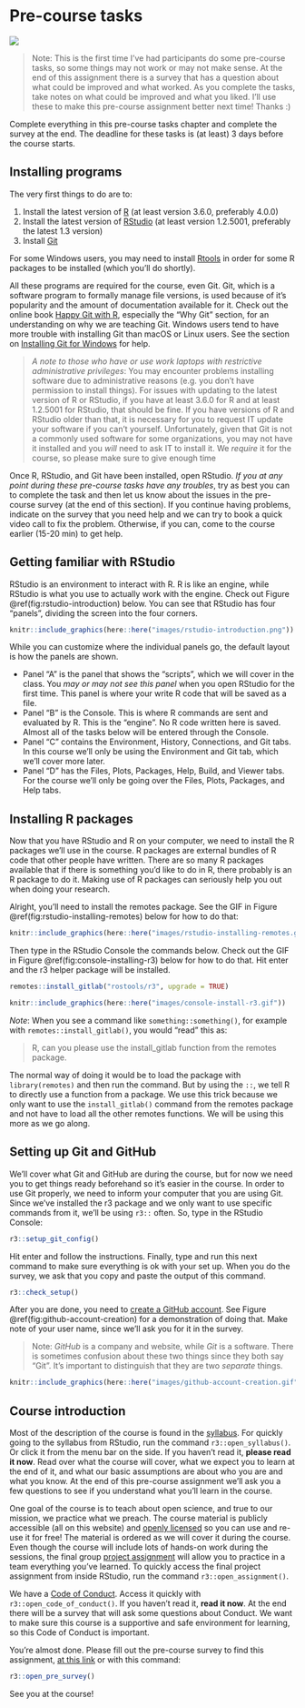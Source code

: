 # Pre-course tasks {#pre-course}

![](https://img.shields.io/badge/document%20status-completed-success?style=flat-square)

> Note: This is the first time I've had participants do some pre-course tasks,
so some things may not work or may not make sense. At the end of this assignment
there is a survey that has a question about what could be improved and what
worked. As you complete the tasks, take notes on what could be improved and what
you liked. I'll use these to make this pre-course assignment better next time!
Thanks :)

Complete everything in this pre-course tasks chapter and complete the survey
at the end.
The deadline for these tasks is (at least) 3 days before the course starts.

## Installing programs

The very first things to do are to:

1. Install the latest version of [R](https://cloud.r-project.org/index.html)
(at least version 3.6.0, preferably 4.0.0)
1. Install the latest version of [RStudio](https://www.rstudio.com/products/rstudio/download/#download) 
(at least version 1.2.5001, preferably the latest 1.3 version)
1. Install [Git](https://git-scm.com/downloads)

For some Windows users, you may need to install [Rtools](https://cran.r-project.org/bin/windows/Rtools/Rtools35.exe)
in order for some R packages to be installed (which you'll do shortly).

All these programs are required for the course, even Git.
Git, which is a software program to formally manage file versions, 
is used because of it's popularity and the amount of documentation available for it.
Check out the online book [Happy Git with R](https://happygitwithr.com/),
especially the "Why Git" section, for an understanding on why we are teaching Git.
Windows users tend to have more trouble with installing Git than macOS or Linux users.
See the section on [Installing Git for Windows](https://happygitwithr.com/install-git.html#install-git-windows) for help.

> *A note to those who have or use work laptops with 
restrictive administrative privileges*: 
You may encounter problems installing software due to administrative reasons
(e.g. you don't have permission to install things).
For issues with updating to the latest version of R or RStudio, 
if you have at least 3.6.0 for R and at least 1.2.5001 for RStudio, 
that should be fine. If you have versions of R and RStudio older than that,
it is necessary for you to request IT update your software if you can't yourself.
Unfortunately, given that Git is not a commonly used software for some organizations,
you may not have it installed and you *will* need to ask IT to install it.
We *require* it for the course, so please make sure to give enough time 

Once R, RStudio, and Git have been installed, open RStudio. 
*If you at any point during these pre-course tasks have any troubles*, 
try as best you can to complete the task and then let us know about the
issues in the pre-course survey (at the end of this section). 
If you continue having problems, indicate on the survey that you need help
and we can try to book a quick video call to fix the problem. 
Otherwise, if you can, come to the course earlier (15-20 min) to get help.

## Getting familiar with RStudio

RStudio is an environment to interact with R. 
R is like an engine, while RStudio is what you use to actually work with the engine.
Check out Figure \@ref(fig:rstudio-introduction) below.
You can see that RStudio has four "panels", 
dividing the screen into the four corners.

```r
knitr::include_graphics(here::here("images/rstudio-introduction.png"))
```

While you can customize where the individual panels go, 
the default layout is how the panels are shown. 

- Panel "A" is the panel that shows the "scripts", which we will cover in the class.
You *may or may not see this panel* when you open RStudio for the first time.
This panel is where your write R code that will be saved as a file.
- Panel "B" is the Console. This is where R commands are sent and evaluated by R.
This is the "engine". No R code written here is saved.
Almost all of the tasks below will be entered through the Console.
- Panel "C" contains the Environment, History, Connections, and Git tabs. 
In this course we'll only be using the Environment and Git tab, 
which we'll cover more later.
- Panel "D" has the Files, Plots, Packages, Help, Build, and Viewer tabs.
For the course we'll only be going over the Files, Plots, Packages, and Help tabs.

## Installing R packages

Now that you have RStudio and R on your computer, 
we need to install the R packages we'll use in the course.
R packages are external bundles of R code that other people have written.
There are so many R packages available 
that if there is something you'd like to do in R, 
there probably is an R package to do it. 
Making use of R packages can seriously help you out when doing your research.

Alright, you'll need to install the remotes package.
See the GIF in Figure \@ref(fig:rstudio-installing-remotes) below for how to do that:

```r
knitr::include_graphics(here::here("images/rstudio-installing-remotes.gif"))
```

Then type in the RStudio Console the commands below. 
Check out the GIF in Figure \@ref(fig:console-installing-r3) 
below for how to do that.
Hit enter and the r3 helper package will be installed.

```r
remotes::install_gitlab("rostools/r3", upgrade = TRUE)
```

```r
knitr::include_graphics(here::here("images/console-install-r3.gif"))
```

*Note*: When you see a command like `something::something()`,
for example with `remotes::install_gitlab()`, you would "read" this as:

> R, can you please use the install_gitlab function from the remotes package.

The normal way of doing it would be to load the package with `library(remotes)` 
and then run the command.
But by using the `::`, we tell R to directly use a function from a package.
We use this trick because we only want to use the `install_gitlab()` command
from the remotes package and not have to load all the other remotes functions. 
We will be using this more as we go along.

## Setting up Git and GitHub

We'll cover what Git and GitHub are during the course, 
but for now we need you to get things ready beforehand so it's easier in the course.
In order to use Git properly, 
we need to inform your computer that you are using Git.
Since we've installed the r3 package and 
we only want to use specific commands from it, 
we'll be using `r3::` often. 
So, type in the RStudio Console:

```r
r3::setup_git_config()
```

Hit enter and follow the instructions. 
Finally, type and run this next command to make sure everything is ok with your set up.
When you do the survey, we ask that you copy and paste the output of this command.

```r
r3::check_setup()
```

After you are done, you need to [create a GitHub account](https://github.com/join). 
See Figure \@ref(fig:github-account-creation) for a demonstration of doing that.
Make note of your user name, since we'll ask you for it in the survey.

> Note: *GitHub* is a company and website, while *Git* is a software.
There is sometimes confusion about these two things since they both say "Git".
It's important to distinguish that they are two *separate* things.

```r
knitr::include_graphics(here::here("images/github-account-creation.gif"))
```

## Course introduction

Most of the description of the course is found in the [syllabus](index.html).
For quickly going to the syllabus from RStudio, 
run the command `r3::open_syllabus()`.
Or click it from the menu bar on the side.
If you haven't read it, **please read it now**.
Read over what the course will cover, 
what we expect you to learn at the end of it,
and what our basic assumptions are about who you are and what you know.
At the end of this pre-course assignment we'll ask you a few questions to see
if you understand what you'll learn in the course.

One goal of the course is to teach about open science,
and true to our mission, we practice what we preach.
The course material is publicly accessible (all on this website) and 
[openly licensed](license.html) so you can use and re-use it for free!
The material is ordered as we will cover it during the course.
Even though the course will include lots of hands-on work during the sessions,
the final group [project assignment](assignment.html) 
will allow you to practice in a team everything you've learned.
To quickly access the final project assignment from inside RStudio,
run the command `r3::open_assignment()`.

We have a [Code of Conduct](conduct.html). Access it quickly with `r3::open_code_of_conduct()`. 
If you haven't read it, **read it now**.
At the end there will be a survey that will ask some questions about Conduct.
We want to make sure this course is a supportive and safe environment for learning,
so this Code of Conduct is important.

You're almost done. Please fill out the pre-course survey to find this assignment,
[at this link] or with this command:

[at this link]: https://docs.google.com/forms/d/e/1FAIpQLSeuMe485zZXlG9uQlUgcgsWBJvpHUB_-bMVkEtA4moWK_oUoQ/viewform?usp=sf_link

```r
r3::open_pre_survey()
```

See you at the course!
